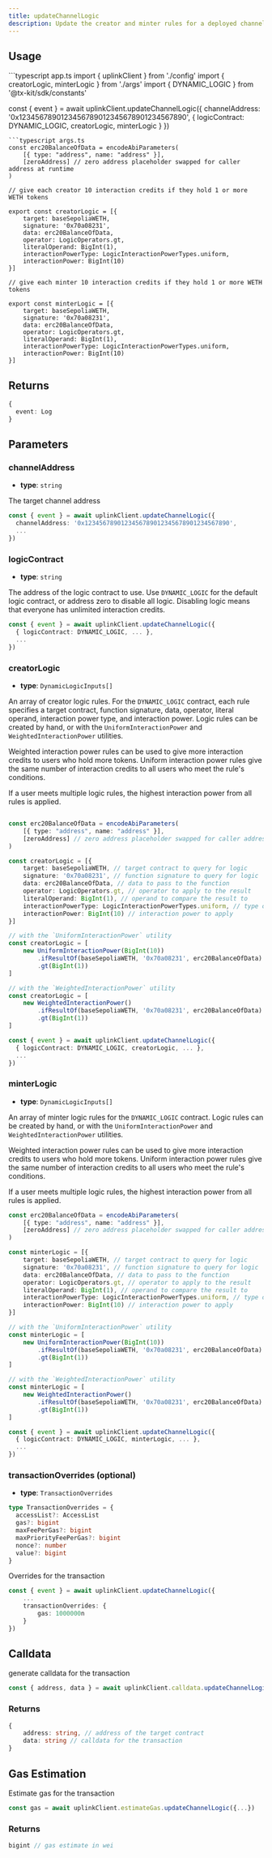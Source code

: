 ```yaml
---
title: updateChannelLogic
description: Update the creator and minter rules for a deployed channel
---
```



<SdkQuickstart />

## Usage
<CodeGroup>
```typescript app.ts
import { uplinkClient } from './config'
import { creatorLogic, minterLogic } from './args'
import { DYNAMIC_LOGIC } from '@tx-kit/sdk/constants'

const { event } = await uplinkClient.updateChannelLogic({ 
    channelAddress: '0x1234567890123456789012345678901234567890', 
    { 
        logicContract: DYNAMIC_LOGIC, 
        creatorLogic,
        minterLogic 
    }
})
```
```typescript args.ts
const erc20BalanceOfData = encodeAbiParameters(
    [{ type: "address", name: "address" }],
    [zeroAddress] // zero address placeholder swapped for caller address at runtime
) 

// give each creator 10 interaction credits if they hold 1 or more WETH tokens

export const creatorLogic = [{
    target: baseSepoliaWETH,
    signature: '0x70a08231',
    data: erc20BalanceOfData,
    operator: LogicOperators.gt,
    literalOperand: BigInt(1),
    interactionPowerType: LogicInteractionPowerTypes.uniform,
    interactionPower: BigInt(10)
}]

// give each minter 10 interaction credits if they hold 1 or more WETH tokens

export const minterLogic = [{
    target: baseSepoliaWETH,
    signature: '0x70a08231',
    data: erc20BalanceOfData,
    operator: LogicOperators.gt,
    literalOperand: BigInt(1),
    interactionPowerType: LogicInteractionPowerTypes.uniform,
    interactionPower: BigInt(10)
}]
```
<UplinkConfig/>
</CodeGroup>

## Returns
```typescript
{ 
  event: Log 
}
```

## Parameters

### channelAddress
- **type**: `string`

The target channel address
```typescript
const { event } = await uplinkClient.updateChannelLogic({
  channelAddress: '0x1234567890123456789012345678901234567890',
  ...
})
```
### logicContract
- **type**: `string`

The address of the logic contract to use. Use `DYNAMIC_LOGIC` for the default logic contract, or address zero to disable all logic. Disabling logic means that everyone has unlimited interaction credits.
```typescript
const { event } = await uplinkClient.updateChannelLogic({
  { logicContract: DYNAMIC_LOGIC, ... },
  ...
})
```

### creatorLogic
- **type**: `DynamicLogicInputs[]`

An array of creator logic rules. For the `DYNAMIC_LOGIC` contract, each rule specifies a target contract, function signature, data, operator, literal operand, interaction power type, and interaction power. Logic rules can be created by hand, or with the `UniformInteractionPower` and `WeightedInteractionPower` utilities.

Weighted interaction power rules can be used to give more interaction credits to users who hold more tokens. Uniform interaction power rules give the same number of interaction credits to all users who meet the rule's conditions.

If a user meets multiple logic rules, the highest interaction power from all rules is applied.

```typescript

const erc20BalanceOfData = encodeAbiParameters(
    [{ type: "address", name: "address" }],
    [zeroAddress] // zero address placeholder swapped for caller address at runtime
)

const creatorLogic = [{
    target: baseSepoliaWETH, // target contract to query for logic
    signature: '0x70a08231', // function signature to query for logic
    data: erc20BalanceOfData, // data to pass to the function
    operator: LogicOperators.gt, // operator to apply to the result
    literalOperand: BigInt(1), // operand to compare the result to
    interactionPowerType: LogicInteractionPowerTypes.uniform, // type of interaction power to apply
    interactionPower: BigInt(10) // interaction power to apply
}]

// with the `UniformInteractionPower` utility
const creatorLogic = [
    new UniformInteractionPower(BigInt(10))
        .ifResultOf(baseSepoliaWETH, '0x70a08231', erc20BalanceOfData)
        .gt(BigInt(1))
]

// with the `WeightedInteractionPower` utility
const creatorLogic = [
    new WeightedInteractionPower()
        .ifResultOf(baseSepoliaWETH, '0x70a08231', erc20BalanceOfData)
        .gt(BigInt(1))
]

const { event } = await uplinkClient.updateChannelLogic({
  { logicContract: DYNAMIC_LOGIC, creatorLogic, ... },
  ...
})

```

### minterLogic
- **type**: `DynamicLogicInputs[]`

An array of minter logic rules for the `DYNAMIC_LOGIC` contract. Logic rules can be created by hand, or with the `UniformInteractionPower` and `WeightedInteractionPower` utilities. 

Weighted interaction power rules can be used to give more interaction credits to users who hold more tokens. Uniform interaction power rules give the same number of interaction credits to all users who meet the rule's conditions.

If a user meets multiple logic rules, the highest interaction power from all rules is applied.

```typescript
const erc20BalanceOfData = encodeAbiParameters(
    [{ type: "address", name: "address" }],
    [zeroAddress] // zero address placeholder swapped for caller address at runtime
)

const minterLogic = [{
    target: baseSepoliaWETH, // target contract to query for logic
    signature: '0x70a08231', // function signature to query for logic
    data: erc20BalanceOfData, // data to pass to the function
    operator: LogicOperators.gt, // operator to apply to the result
    literalOperand: BigInt(1), // operand to compare the result to
    interactionPowerType: LogicInteractionPowerTypes.uniform, // type of interaction power to apply
    interactionPower: BigInt(10) // interaction power to apply
}]

// with the `UniformInteractionPower` utility
const minterLogic = [
    new UniformInteractionPower(BigInt(10))
        .ifResultOf(baseSepoliaWETH, '0x70a08231', erc20BalanceOfData)
        .gt(BigInt(1))
]

// with the `WeightedInteractionPower` utility
const minterLogic = [
    new WeightedInteractionPower()
        .ifResultOf(baseSepoliaWETH, '0x70a08231', erc20BalanceOfData)
        .gt(BigInt(1))
]

const { event } = await uplinkClient.updateChannelLogic({
  { logicContract: DYNAMIC_LOGIC, minterLogic, ... },
  ...
})

```

### transactionOverrides (optional)
- **type**: `TransactionOverrides`
```typescript
type TransactionOverrides = {
  accessList?: AccessList
  gas?: bigint
  maxFeePerGas?: bigint
  maxPriorityFeePerGas?: bigint
  nonce?: number
  value?: bigint
}
```

Overrides for the transaction


```typescript
const { event } = await uplinkClient.updateChannelLogic({
    ...
    transactionOverrides: {
        gas: 1000000n
    }
})
```
## Calldata

generate calldata for the transaction

```typescript
const { address, data } = await uplinkClient.calldata.updateChannelLogic({...})
```

### Returns 
```typescript
{
    address: string, // address of the target contract
    data: string // calldata for the transaction
}
```

## Gas Estimation

Estimate gas for the transaction

```typescript
const gas = await uplinkClient.estimateGas.updateChannelLogic({...})
```

### Returns
```typescript
bigint // gas estimate in wei
```